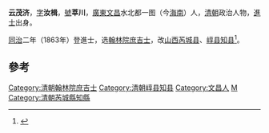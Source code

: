 '''云茂济'''，[[表字|字]]'''汝楫'''，[[號|號]]'''莘川'''，[[廣東|廣東]][[文昌|文昌]]水北都一图（今[[海南|海南]]）人，[[清朝|清朝]]政治人物，[[進士|進士]]出身。

[[同治|同治]]二年（1863年）登進士，选[[翰林院庶吉士|翰林院庶吉士]]，改[[山西|山西]][[芮城县|芮城县]]、[[崞县|崞县]][[知县|知县]]<ref>{{cite news|title=海南历代进士名表|url=http://www.hnszw.org.cn/data/news/2009/06/44121/|accessdate=2013-08-05|newspaper=海南史志网|archive-url=https://web.archive.org/web/20131203012302/http://www.hnszw.org.cn/data/news/2009/06/44121/|archive-date=2013-12-03|dead-url=yes}}</ref>。

==參考==
{{reflist}}
{{清朝人物小作品}}
{{同治二年癸亥恩科殿試金榜}}
{{DEFAULTSORT:Yun云}}
[[Category:清朝翰林院庶吉士|Category:清朝翰林院庶吉士]]
[[Category:清朝崞县知县|Category:清朝崞县知县]]
[[Category:文昌人|Category:文昌人]]
[[Category:雲姓|M]]
[[Category:清朝芮城縣知縣|Category:清朝芮城縣知縣]]